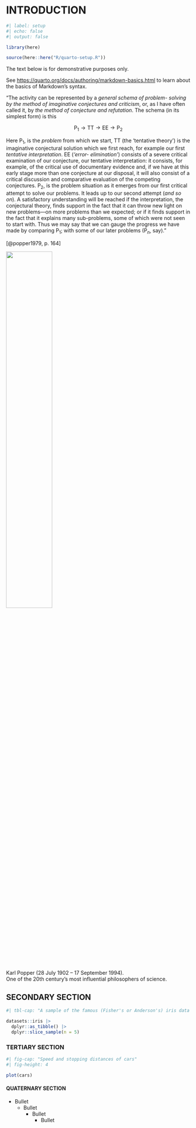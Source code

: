 ::: {.content-visible when-format="pdf"}
\textual
:::

# INTRODUCTION

```r
#| label: setup
#| echo: false
#| output: false

library(here)

source(here::here("R/quarto-setup.R"))
```

::: {.content-visible when-format="pdf"}
::: {.callout-note}
The text below is for demonstrative purposes only.

\vspace{5pt}

See <https://quarto.org/docs/authoring/markdown-basics.html> to learn about the basics of Markdown's syntax.
:::
:::

"The activity can be represented by a _general schema of problem- solving by the method of imaginative conjectures and criticism_, or, as I have often called it, by _the method of conjecture and refutation_. The schema (in its simplest form) is this

$$
\text{P}_{1} \to \text{TT} \to \text{EE} \to \text{P}_{2} 
$$

Here $\text{P}_{1}$, is the _problem_ from which we start, $\text{TT}$ (the ‘tentative theory’) is the imaginative conjectural solution which we first reach, for example our first _tentative interpretation_. $\text{EE}$ (_‘error- elimination’_) consists of a severe critical examination of our conjecture, our tentative interpretation: it consists, for example, of the critical use of documentary evidence and, if we have at this early stage more than one conjecture at our disposal, it will also consist of a critical discussion and comparative evaluation of the competing conjectures. $\text{P}_{2}$, is the problem situation as it emerges from our first critical attempt to solve our problems.
It leads up to our second attempt (_and so on_). A satisfactory understanding will be reached if the interpretation, the conjectural theory, finds support in the fact that it can throw new light on new problems—on more problems than we expected; or if it finds support in the fact that it explains many sub-problems, some of which were not seen to start with. Thus we may say that we can gauge the progress we have made by comparing $\text{P}_{1}$; with some of our later problems ($\text{P}_{n}$, say)."

\vspace{15pt}

[@popper1979, p. 164]

::: {#fig-karl-popper}
![](images/karl-popper.png){width=50%}

Karl Popper (28 July 1902 – 17 September 1994).\
One of the 20th century's most influential philosophers of science.
:::

## SECONDARY SECTION

```r
#| tbl-cap: "A sample of the famous (Fisher's or Anderson's) iris data set."

datasets::iris |>
  dplyr::as_tibble() |>
  dplyr::slice_sample(n = 5)
```

### TERTIARY SECTION

```r
#| fig-cap: "Speed and stopping distances of cars"
#| fig-height: 4

plot(cars)
```

#### QUATERNARY SECTION

* Bullet
  * Bullet
    * Bullet
      * Bullet
